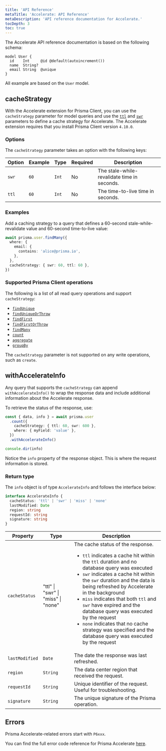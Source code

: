 ```yaml
---
title: 'API Reference'
metaTitle: 'Accelerate: API Reference'
metaDescription: 'API reference documentation for Accelerate.'
tocDepth: 3
toc: true
---
```


<TopBlock>

The Accelerate API reference documentation is based on the following schema:

```prisma
model User {
  id    Int     @id @default(autoincrement())
  name  String?
  email String  @unique
}
```

All example are based on the `User` model.

</TopBlock>

## <inlinecode>cacheStrategy</inlinecode>

With the Accelerate extension for Prisma Client, you can use the `cacheStrategy` parameter for model queries and use the [`ttl`](/accelerate/caching#time-to-live-ttl) and [`swr`](/accelerate/caching#stale-while-revalidate-swr) parameters to define a cache strategy for Accelerate. The Accelerate extension requires that you install Prisma Client version `4.10.0`.

### Options

The `cacheStrategy` parameter takes an option with the following keys:

| Option | Example | Type  | Required | Description                                 |
| ------ | ------- | ----- | -------- | ------------------------------------------- |
| `swr`  | `60`    | `Int` | No       | The stale-while-revalidate time in seconds. |
| `ttl`  | `60`    | `Int` | No       | The time-to-live time in seconds.           |

### Examples

Add a caching strategy to a query that defines a 60-second stale-while-revalidate value and 60-second time-to-live value:

```ts highlight=7;normal
await prisma.user.findMany({
  where: {
    email: {
      contains: 'alice@prisma.io',
    },
  },
  cacheStrategy: { swr: 60, ttl: 60 },
})
```

### Supported Prisma Client operations

The following is a list of all read query operations and support `cacheStrategy`:

- [`findUnique`](/orm/reference/prisma-client-reference#findunique)
- [`findUniqueOrThrow`](/orm/reference/prisma-client-reference#finduniqueorthrow)
- [`findFirst`](/orm/reference/prisma-client-reference#findfirst)
- [`findFirstOrThrow`](/orm/reference/prisma-client-reference#findfirstorthrow)
- [`findMany`](/orm/reference/prisma-client-reference#findmany)
- [`count`](/orm/reference/prisma-client-reference#count)
- [`aggregate`](/orm/reference/prisma-client-reference#aggregate)
- [`groupBy`](/orm/reference/prisma-client-reference#groupby)

<Admonition type="info">

The `cacheStrategy` parameter is not supported on any write operations, such as `create`.

</Admonition>

## <inlinecode>withAccelerateInfo</inlinecode>

Any query that supports the `cacheStrategy` can append `withAccelerateInfo()` to wrap the response data and include additional information about the Accelerate response.

To retrieve the status of the response, use:

```ts
const { data, info } = await prisma.user
  .count({
    cacheStrategy: { ttl: 60, swr: 600 },
    where: { myField: 'value' },
  })
  .withAccelerateInfo()

console.dir(info)
```

<Admonition type="info">

Notice the `info` property of the response object. This is where the request information is stored.

</Admonition>

### Return type

The `info` object is of type `AccelerateInfo` and follows the interface below:

```ts
interface AccelerateInfo {
  cacheStatus: 'ttl' | 'swr' | 'miss' | 'none'
  lastModified: Date
  region: string
  requestId: string
  signature: string
}
```

| Property       | Type                                                         | Description                                                                                                                                                                                                                                                                                                                                                                                                                                                                                                           |
| -------------- | ------------------------------------------------------------ | --------------------------------------------------------------------------------------------------------------------------------------------------------------------------------------------------------------------------------------------------------------------------------------------------------------------------------------------------------------------------------------------------------------------------------------------------------------------------------------------------------------------- |
| `cacheStatus`  | <inlinecode>"ttl" \| "swr" \| "miss" \| "none" </inlinecode> | The cache status of the response.<br/><ul><li>`ttl` indicates a cache hit within the `ttl` duration and no database query was executed</li><li>`swr` indicates a cache hit within the `swr` duration and the data is being refreshed by Accelerate in the background </li><li>`miss` indicates that both `ttl` and `swr` have expired and the database query was executed by the request </li><li> `none` indicates that no cache strategy was specified and the database query was executed by the request</li></ul> |
| `lastModified` | `Date`                                                       | The date the response was last refreshed.                                                                                                                                                                                                                                                                                                                                                                                                                                                                             |
| `region`       | `String`                                                     | The data center region that received the request.                                                                                                                                                                                                                                                                                                                                                                                                                                                                     |
| `requestId`    | `String`                                                     | Unique identifier of the request. Useful for troubleshooting.                                                                                                                                                                                                                                                                                                                                                                                                                                                         |
| `signature`    | `String`                                                     | The unique signature of the Prisma operation.                                                                                                                                                                                                                                                                                                                                                                                                                                                                         |

## Errors

Prisma Accelerate-related errors start with `P6xxx`.

You can find the full error code reference for Prisma Accelerate [here](/orm/reference/error-reference#prisma-accelerate).
